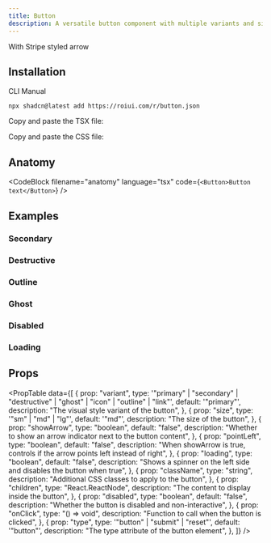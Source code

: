 ```yaml
---
title: Button
description: A versatile button component with multiple variants and sizes.
---
```


<ComponentPreview name="button-demo" />

<p style={{ marginTop: '1rem', marginBottom: '0' }}>With Stripe styled arrow</p>

<ComponentPreview name="button-with-arrow" />

## Installation

<InstallationTabs>

<InstallationTabsList>
    <InstallationTabsTrigger value="cli">CLI</InstallationTabsTrigger>
    <InstallationTabsTrigger value="manual">Manual</InstallationTabsTrigger>
</InstallationTabsList>

<InstallationTabsContent value="cli">

```package-install
npx shadcn@latest add https://roiui.com/r/button.json
```

</InstallationTabsContent>

<InstallationTabsContent value="manual">

Copy and paste the TSX file:

<ComponentSource
    src="registry/brook/ui/button/button.tsx"
    title="components/ui/button.tsx"
    collapsible={true}
/>

Copy and paste the CSS file:

<ComponentSource
    src="registry/brook/ui/button/button.module.css"
    title="components/ui/button.module.css"
    language="css"
    collapsible={true}
/>

</InstallationTabsContent>

</InstallationTabs>

## Anatomy

<CodeBlock
filename="anatomy"
  language="tsx"
  code={`<Button>Button text</Button>`} />

## Examples

### Secondary

<ComponentPreview name="button-secondary" />

### Destructive

<ComponentPreview name="button-destructive" />

### Outline

<ComponentPreview name="button-outline" />

### Ghost

<ComponentPreview name="button-ghost" />

### Disabled

<ComponentPreview name="button-disabled" />

### Loading

<ComponentPreview name="button-loading" />

## Props

<PropTable
    data={[
        {
            prop: "variant",
            type: '"primary" | "secondary" | "destructive" | "ghost" | "icon" | "outline" | "link"',
            default: '"primary"',
            description: "The visual style variant of the button",
        },
        {
            prop: "size",
            type: '"sm" | "md" | "lg"',
            default: '"md"',
            description: "The size of the button",
        },
        {
            prop: "showArrow",
            type: "boolean",
            default: "false",
            description: "Whether to show an arrow indicator next to the button content",
        },
        {
            prop: "pointLeft",
            type: "boolean",
            default: "false",
            description:
                "When showArrow is true, controls if the arrow points left instead of right",
        },
        {
            prop: "loading",
            type: "boolean",
            default: "false",
            description:
                "Shows a spinner on the left side and disables the button when true",
        },
        {
            prop: "className",
            type: "string",
            description: "Additional CSS classes to apply to the button",
        },
        {
            prop: "children",
            type: "React.ReactNode",
            description: "The content to display inside the button",
        },
        {
            prop: "disabled",
            type: "boolean",
            default: "false",
            description: "Whether the button is disabled and non-interactive",
        },
        {
            prop: "onClick",
            type: "() => void",
            description: "Function to call when the button is clicked",
        },
        {
            prop: "type",
            type: '"button" | "submit" | "reset"',
            default: '"button"',
            description: "The type attribute of the button element",
        },
    ]}
/>
